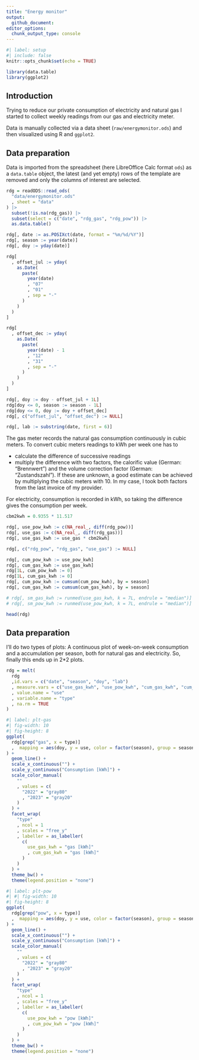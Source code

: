 ```yaml
---
title: "Energy monitor"
output: 
  github_document:
editor_options: 
  chunk_output_type: console
---
```


```r
#| label: setup
#| include: false
knitr::opts_chunk$set(echo = TRUE)

library(data.table)
library(ggplot2)
```

## Introduction

Trying to reduce our private consumption of electricity and natural gas I started 
to collect weekly readings from our gas and electricity meter. 

Data is manually collected via a data sheet (`raw/energymonitor.ods`) and then 
visualized using R and `ggplot2`.

## Data preparation

Data is imported from the spreadsheet (here LibreOffice Calc format `ods`) as a 
`data.table` object, the latest (and yet empty) rows of the template are 
removed and only the columns of interest are selected. 

```r
rdg = readODS::read_ods(
  "data/energymonitor.ods"
  , sheet = "data"
) |> 
  subset(!is.na(rdg_gas)) |> 
  subset(select = c("date", "rdg_gas", "rdg_pow")) |> 
  as.data.table()

rdg[, date := as.POSIXct(date, format = "%m/%d/%Y")]
rdg[, season := year(date)]
rdg[, doy := yday(date)]

rdg[
  , offset_jul := yday(
    as.Date(
      paste(
        year(date)
        , "07"
        , "01"
        , sep = "-"
      )
    )
  )
]

rdg[
  , offset_dec := yday(
    as.Date(
      paste(
        year(date) - 1
        , "12"
        , "31"
        , sep = "-"
      )
    )
  )
]

rdg[, doy := doy - offset_jul + 1L]
rdg[doy <= 0, season := season - 1L]
rdg[doy <= 0, doy := doy + offset_dec]
rdg[, c("offset_jul", "offset_dec") := NULL]

rdg[, lab := substring(date, first = 6)]
```

The gas meter records the natural gas consumption continuously in cubic meters. 
To convert cubic meters readings to kWh per week one has to 

* calculate the difference of successive readings 
* multiply the difference with two factors, the calorific value (German: 
"Brennwert") and the volume correction factor (German: "Zustandszahl"). If 
these are unknown, a good estimate can be achieved by multiplying the cubic 
meters with 10. In my case, I took both factors from the last invoice of my 
provider. 

For electricity, consumption is recorded in kWh, so taking the difference gives 
the consumption per week. 

```r
cbm2kwh = 0.9355 * 11.517 

rdg[, use_pow_kwh := c(NA_real_, diff(rdg_pow))]
rdg[, use_gas := c(NA_real_, diff(rdg_gas))]
rdg[, use_gas_kwh := use_gas * cbm2kwh]

rdg[, c("rdg_pow", "rdg_gas", "use_gas") := NULL]

rdg[, cum_pow_kwh := use_pow_kwh]
rdg[, cum_gas_kwh := use_gas_kwh]
rdg[1L, cum_pow_kwh := 0]
rdg[1L, cum_gas_kwh := 0]
rdg[, cum_pow_kwh := cumsum(cum_pow_kwh), by = season]
rdg[, cum_gas_kwh := cumsum(cum_gas_kwh), by = season]

# rdg[, sm_gas_kwh := runmed(use_gas_kwh, k = 7L, endrule = "median")]
# rdg[, sm_pow_kwh := runmed(use_pow_kwh, k = 7L, endrule = "median")]

head(rdg)
```

## Data preparation

I'll do two types of plots: A continuous plot of week-on-week consumption and 
a accumulation per season, both for natural gas and electricity. So, finally 
this ends up in 2*2 plots.

```r
rdg = melt(
  rdg
  ,id.vars = c("date", "season", "doy", "lab")
  , measure.vars = c("use_gas_kwh", "use_pow_kwh", "cum_gas_kwh", "cum_pow_kwh")
  , value.name = "use"
  , variable.name = "type"
  , na.rm = TRUE
)
```


```r
#| label: plt-gas
#| fig-width: 10
#| fig-height: 8
ggplot(
  rdg[grep("gas", x = type)]
  ,  mapping = aes(doy, y = use, color = factor(season), group = season)
) + 
  geom_line() + 
  scale_x_continuous("") + 
  scale_y_continuous("Consumption [kWh]") + 
  scale_color_manual(
    ""
    , values = c(
      "2022" = "gray80"
      , "2023" = "gray20"
    )
  ) + 
  facet_wrap(
    "type"
    , ncol = 1
    , scales = "free_y"
    , labeller = as_labeller(
      c(
        use_gas_kwh = "gas [kWh]"
        , cum_gas_kwh = "gas [kWh]"
      )
    )
  ) +
  theme_bw() + 
  theme(legend.position = "none")
```

```r
#| label: plt-pow
#| #| fig-width: 10
#| fig-height: 8
ggplot(
  rdg[grep("pow", x = type)]
  ,  mapping = aes(doy, y = use, color = factor(season), group = season)
) + 
  geom_line() + 
  scale_x_continuous("") + 
  scale_y_continuous("Consumption [kWh]") + 
  scale_color_manual(
    ""
    , values = c(
      "2022" = "gray80"
      , "2023" = "gray20"
    )
  ) + 
  facet_wrap(
    "type"
    , ncol = 1
    , scales = "free_y"
    , labeller = as_labeller(
      c(
        use_pow_kwh = "pow [kWh]"
        , cum_pow_kwh = "pow [kWh]"
      )
    )
  ) +
  theme_bw() + 
  theme(legend.position = "none")
```


